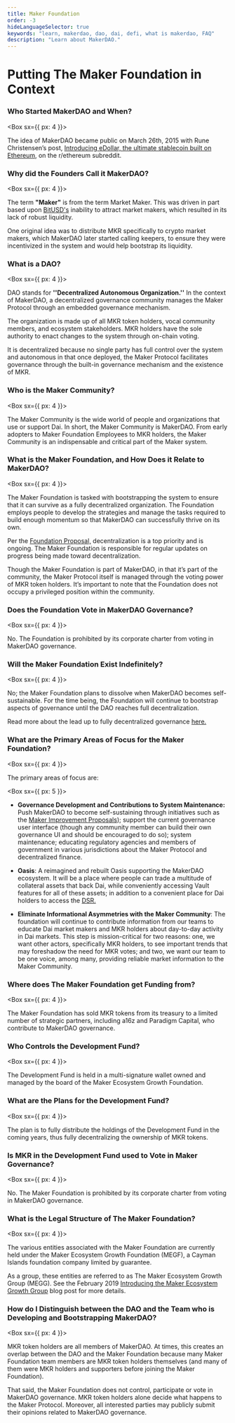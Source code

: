```yaml
---
title: Maker Foundation
order: -3
hideLanguageSelector: true
keywords: "learn, makerdao, dao, dai, defi, what is makerdao, FAQ"
description: "Learn about MakerDAO."
---
```


# Putting The Maker Foundation in Context

### Who Started MakerDAO and When?

<Box sx={{ px: 4 }}>


The idea of MakerDAO became public on March 26th, 2015 with Rune Christensen’s post, [Introducing eDollar, the ultimate stablecoin built on Ethereum](reddit.com/r/ethereum/comments/30f98i/introducing_edollar_the_ultimate_stablecoin_built/), on the r/ethereum subreddit.

</Box>


### Why did the Founders Call it MakerDAO?

<Box sx={{ px: 4 }}>


The term **"Maker"** is from the term Market Maker. This was driven in part based upon [BitUSD's](https://web.archive.org/web/20200426202839/https://bitshares.org/technology/price-stable-cryptocurrencies/) inability to attract market makers, which resulted in its lack of robust liquidity.

One original idea was to distribute MKR specifically to crypto market makers, which MakerDAO later started calling keepers, to ensure they were incentivized in the system and would help bootstrap its liquidity.

</Box>


### What is a DAO?

<Box sx={{ px: 4 }}>


DAO stands for **''Decentralized Autonomous Organization.''** In the context of MakerDAO, a decentralized governance community manages the Maker Protocol through an embedded governance mechanism.

The organization is made up of all MKR token holders, vocal community members, and ecosystem stakeholders. MKR holders have the sole authority to enact changes to the system through on-chain voting.

It is decentralized because no single party has full control over the system and autonomous in that once deployed, the Maker Protocol facilitates governance through the built-in governance mechanism and the existence of MKR.

</Box>


### Who is the Maker Community?

<Box sx={{ px: 4 }}>


The Maker Community is the wide world of people and organizations that use or support Dai. In short, the Maker Community is MakerDAO. From early adopters to Maker Foundation Employees to MKR holders, the Maker Community is an indispensable and critical part of the Maker system.

</Box>


### What is the Maker Foundation, and How Does it Relate to MakerDAO?

<Box sx={{ px: 4 }}>


The Maker Foundation is tasked with bootstrapping the system to ensure that it can survive as a fully decentralized organization. The Foundation employs people to develop the strategies and manage the tasks required to build enough momentum so that MakerDAO can successfully thrive on its own.

Per the [Foundation Proposal,](https://blog.makerdao.com/foundation-proposal-v2/) decentralization is a top priority and is ongoing. The Maker Foundation is responsible for regular updates on progress being made toward decentralization.

Though the Maker Foundation is part of MakerDAO, in that it’s part of the community, the Maker Protocol itself is managed through the voting power of MKR token holders. It’s important to note that the Foundation does not occupy a privileged position within the community.

</Box>


### Does the Foundation Vote in MakerDAO Governance?

<Box sx={{ px: 4 }}>


No. The Foundation is prohibited by its corporate charter from voting in MakerDAO governance.

</Box>


### Will the Maker Foundation Exist Indefinitely?

<Box sx={{ px: 4 }}>


No; the Maker Foundation plans to dissolve when MakerDAO becomes self-sustainable. For the time being, the Foundation will continue to bootstrap aspects of governance until the DAO reaches full decentralization.

Read more about the lead up to fully decentralized governance [here.](https://blog.makerdao.com/what-will-maker-governance-look-like-after-complete-decentralization/)

</Box>


### What are the Primary Areas of Focus for the Maker Foundation?

<Box sx={{ px: 4 }}>


The primary areas of focus are:

</Box>


<Box sx={{ px: 5 }}>


- **Governance Development and Contributions to System Maintenance:** Push MakerDAO to become self-sustaining through initiatives such as the [Maker Improvement Proposals](https://forum.makerdao.com/c/MIPs/14)); support the current governance user interface (though any community member can build their own governance UI and should be encouraged to do so); system maintenance; educating regulatory agencies and members of government in various jurisdictions about the Maker Protocol and decentralized finance.

- **Oasis**: A reimagined and rebuilt Oasis supporting the MakerDAO ecosystem. It will be a place where people can trade a multitude of collateral assets that back Dai, while conveniently accessing Vault features for all of these assets; in addition to a convenient place for Dai holders to access the [DSR.](https://community-development.makerdao.com/makerdao-mcd-faqs/faqs/dsr)

- **Eliminate Informational Asymmetries with the Maker Community**: The foundation will continue to contribute information from our teams to educate Dai market makers and MKR holders about day-to-day activity in Dai markets. This step is mission-critical for two reasons: one, we want other actors, specifically MKR holders, to see important trends that may foreshadow the need for MKR votes; and two, we want our team to be one voice, among many, providing reliable market information to the Maker Community.

</Box>


### Where does The Maker Foundation get Funding from?

<Box sx={{ px: 4 }}>


The Maker Foundation has sold MKR tokens from its treasury to a limited number of strategic partners, including a16z and Paradigm Capital, who contribute to MakerDAO governance.

</Box>


### Who Controls the Development Fund?

<Box sx={{ px: 4 }}>


The Development Fund is held in a multi-signature wallet owned and managed by the board of the Maker Ecosystem Growth Foundation.

</Box>


### What are the Plans for the Development Fund?

<Box sx={{ px: 4 }}>


The plan is to fully distribute the holdings of the Development Fund in the coming years, thus fully decentralizing the ownership of MKR tokens.

</Box>


### Is MKR in the Development Fund used to Vote in Maker Governance?

<Box sx={{ px: 4 }}>


No. The Maker Foundation is prohibited by its corporate charter from voting in MakerDAO governance.

</Box>


### What is the Legal Structure of The Maker Foundation?

<Box sx={{ px: 4 }}>


The various entities associated with the Maker Foundation are currently held under the Maker Ecosystem Growth Foundation (MEGF), a Cayman Islands foundation company limited by guarantee.

As a group, these entities are referred to as The Maker Ecosystem Growth Group (MEGG). See the February 2019 [Introducing the Maker Ecosystem Growth Group](https://blog.makerdao.com/introducing-the-maker-ecosystem-growth-group/) blog post for more details.

</Box>


### How do I Distinguish between the DAO and the Team who is Developing and Bootstrapping MakerDAO?

<Box sx={{ px: 4 }}>


MKR token holders are all members of MakerDAO. At times, this creates an overlap between the DAO and the Maker Foundation because many Maker Foundation team members are MKR token holders themselves (and many of them were MKR holders and supporters before joining the Maker Foundation).

That said, the Maker Foundation does not control, participate or vote in MakerDAO governance. MKR token holders alone decide what happens to the Maker Protocol. Moreover, all interested parties may publicly submit their opinions related to MakerDAO governance.

</Box>

